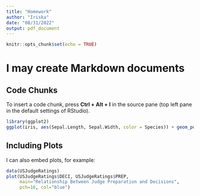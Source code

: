 ```yaml
---
title: "Homework"
author: "Iriska"
date: "08/31/2022"
output: pdf_document
---
```


```r
knitr::opts_chunk$set(echo = TRUE)
```

# I may create Markdown documents

## Code Chunks

To insert a code chunk, press **Ctrl + Alt + I** in the source pane (top left pane in the default settings of RStudio).

```r
library(ggplot2)
ggplot(iris, aes(Sepal.Length, Sepal.Width, color = Species)) + geom_point()
```

## Including Plots

I can also embed plots, for example:

```r
data(USJudgeRatings)
plot(USJudgeRatings$DECI, USJudgeRatings$PREP,
     main="Relationship Between Judge Preparation and Decisions",
     pch=16, col="blue")
```
